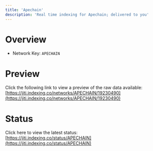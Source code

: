 ```yaml
---
title: 'Apechain'
description: 'Real time indexing for Apechain; delivered to you'
---
```


# Overview
- Network Key: `APECHAIN`

# Preview
Click the following link to view a preview of the raw data available: [https://jiti.indexing.co/networks/APECHAIN/19230490](https://jiti.indexing.co/networks/APECHAIN/19230490)

# Status
Click here to view the latest status: [https://jiti.indexing.co/status/APECHAIN](https://jiti.indexing.co/status/APECHAIN)
